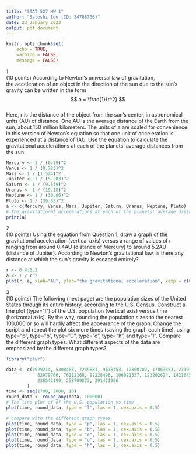 ```yaml
---
title: "STAT 527 HW 1"
author: "Satoshi Ido (ID: 34788706)"
date: 23 January 2023
output: pdf_document
---
```

```r
knitr::opts_chunk$set(
    echo = TRUE,
    warning = FALSE,
    message = FALSE)
```

1\
(10 points) According to Newton's universal law of gravitation, \
the acceleration of an object in the direction of the sun due to the sun's gravity can be written in the form \
$$
a = \frac{1}{r^2}
$$ \
Here, r is the distance of the object from the sun's center, in astronomical units (AU) of distance. 
One AU is the average distance of the Earth from the sun, about 150 million kilometers. 
The units of a are scaled for convenience in this version of Newton's equation so that one unit of acceleration is experienced at a distance of 1AU. 
Use the equation to calculate the gravitational accelerations at each of the planets' average distances from the sun:
```r
Mercury <- 1 / (0.39)^2
Venus <- 1 / (0.723)^2
Mars <- 1 / (1.524)^2
Jupiter <- 1 / (5.203)^2
Saturn <- 1 / (9.539)^2
Uranus <- 1 / (19.18)^2
Neptune <- 1 / (30.06)^2
Pluto <- 1 / (39.53)^2
a <- c(Mercury, Venus, Mars, Jupiter, Saturn, Uranus, Neptune, Pluto)
# the gravitational accelerations at each of the planets’ average distances from the sun
print(a)
```

2\
(10 points) Using the equation from Question 1, draw a graph of the gravitational acceleration (vertical axis) versus a range of values of r ranging from around 0.4AU (distance of Mercury) to around 5.2AU (distance of Jupiter). 
According to Newton's gravitational law, is there any distance at which the sun's gravity is escaped entirely?
```r
r <- 0.4:5.2
a <- 1 / r^2
plot(r, a, xlab="AU", ylab="the gravitational acceleration", xaxp = c(0.4, 5.2, 8))
```

3\
(10 points) The following (next page) are the population sizes of the United States through its entire history, according to the U.S. Census. 
Construct a line plot (type=”I”) of the U.S. population (vertical axis) versus time (horizontal axis). 
By the way, rounding the population sizes to the nearest 100,000 or so will hardly affect the appearance of the graph.
Change the script and repeat the plot six more times (saving the graph each time), using type=”p”, type=”b”, type=”C”, type=”o”, type=”h”, and type=”l”. 
Compare the different graph types. What different aspects of the data are emphasized by the different graph types?
```r
library("plyr")

data <- c(3929214, 5308483, 7239881, 9638453, 12860702, 17063353, 23191876, 31443321, 38558371, 50189209,
            62979766, 76212168, 92228496, 106021537, 123202624, 142164569, 161325798, 189323175, 213302031,
            236542199, 258709873, 291421906
        )
time <- seq(1790, 2000, 10)
round_data <- round_any(data, 100000)
# The line plot of of the U.S. population vs time
plot(time, round_data, type = "l", las = 1, cex.axis = 0.5)

# Compare with the different graph types
plot(time, round_data, type = "p", las = 1, cex.axis = 0.5)
plot(time, round_data, type = "b", las = 1, cex.axis = 0.5)
plot(time, round_data, type = "c", las = 1, cex.axis = 0.5)
plot(time, round_data, type = "o", las = 1, cex.axis = 0.5)
plot(time, round_data, type = "h", las = 1, cex.axis = 0.5)
```